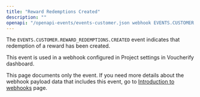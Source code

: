 ```yaml
---
title: "Reward Redemptions Created"
description: ""
openapi: "/openapi-events/events-customer.json webhook EVENTS.CUSTOMER.REWARD_REDEMPTIONS.CREATED"
---
```


The `EVENTS.CUSTOMER.REWARD_REDEMPTIONS.CREATED` event indicates that redemption of a reward has been created.

This event is used in a webhook configured in Project settings in Voucherify dashboard.

<Note>This page documents only the event. If you need more details about the webhook payload data that includes this event, go to [Introduction to webhooks](/api-reference/introduction-to-webhooks "Introduction to webhooks v2024-01-01") page.</Note>